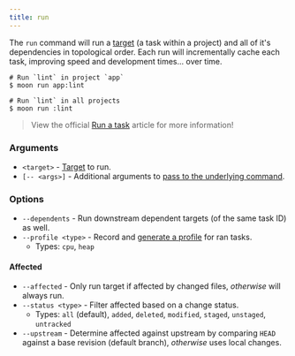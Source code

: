 ```yaml
---
title: run
---
```


The `run` command will run a [target](../concepts/target) (a task within a project) and all of it's
dependencies in topological order. Each run will incrementally cache each task, improving speed and
development times... over time.

```shell
# Run `lint` in project `app`
$ moon run app:lint

# Run `lint` in all projects
$ moon run :lint
```

> View the official [Run a task](../run-task) article for more information!

### Arguments

- `<target>` - [Target](../concepts/target) to run.
- `[-- <args>]` - Additional arguments to
  [pass to the underlying command](../run-task#passing-arguments-to-the-underlying-command).

### Options

- `--dependents` - Run downstream dependent targets (of the same task ID) as well.
- `--profile <type>` - Record and [generate a profile](../guides/profile) for ran tasks.
  - Types: `cpu`, `heap`

#### Affected

- `--affected` - Only run target if affected by changed files, _otherwise_ will always run.
- `--status <type>` - Filter affected based on a change status.
  - Types: `all` (default), `added`, `deleted`, `modified`, `staged`, `unstaged`, `untracked`
- `--upstream` - Determine affected against upstream by comparing `HEAD` against a base revision
  (default branch), _otherwise_ uses local changes.
